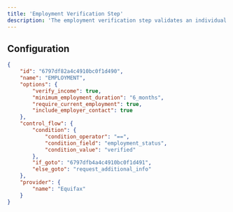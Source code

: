 ```yaml
---
title: 'Employment Verification Step'
description: 'The employment verification step validates an individual's current employment status and income information through authorized employment verification providers.'
---
```


## Configuration

```json
{
    "id": "6797df82a4c4910bc0f1d490",
    "name": "EMPLOYMENT",
    "options": {
        "verify_income": true,
        "minimum_employment_duration": "6_months",
        "require_current_employment": true,
        "include_employer_contact": true
    },
    "control_flow": {
        "condition": {
            "condition_operator": "==",
            "condition_field": "employment_status",
            "condition_value": "verified"
        },
        "if_goto": "6797dfb4a4c4910bc0f1d491",
        "else_goto": "request_additional_info"
    },
    "provider": {
        "name": "Equifax"
    }
}
```
